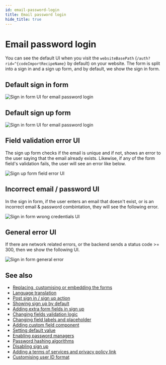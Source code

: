 ```yaml
---
id: email-password-login
title: Email password login
hide_title: true
---
```


<!-- COPY DOCS -->
<!-- ./thirdpartyemailpassword/pre-built-ui/further-reading/email-password-login.mdx -->

<!-- COPY SECTION -->
<!-- ./thirdpartyemailpassword/pre-built-ui/further-reading/email-password-login.mdx -->
<!-- 1 -->

# Email password login

You can see the default UI when you visit the `websiteBasePath` (`/auth?rid=^{codeImportRecipeName}` by default) on your website. The form is split into a sign in and a sign up form, and by default, we show the sign in form.

## Default sign in form

<img src="/img/^{codeImportRecipeName}-sign-in.png" alt="Sign in form UI for email password login" />

## Default sign up form

<img src="/img/^{codeImportRecipeName}-sign-up.png" alt="Sign in form UI for email password login" />

## Field validation error UI

The sign up form checks if the email is unique and if not, shows an error to the user saying that the email already exists. Likewise, if any of the form field's validation fails, the user will see an error like below.

<img src="/img/^{codeImportRecipeName}-field-validation-error.png" alt="Sign up form field error UI" />


## Incorrect email / password UI
In the sign in form, if the user enters an email that doesn't exist, or is an incorrect email & password combintation, they will see the following error.

<img src="/img/^{codeImportRecipeName}-wrong-cred.png" alt="Sign in form wrong credentials UI" />

## General error UI
If there are network related errors, or the backend sends a status code >= 300, then we show the following UI.

<img src="/img/^{codeImportRecipeName}-general-error.png" alt="Sign in form general error" />

<!-- END COPY SECTION -->

## See also

- [Replacing, customising or embedding the forms](../../common-customizations/embed-sign-in-up-form)
- [Language translation](../../common-customizations/translations)
- [Post sign in / sign up action](../../common-customizations/handling-signinup-success)
- [Showing sign up by default](../auth-redirection#showing-sign-up-by-default)
- [Adding extra form fields in sign up](../../common-customizations/signup-form/adding-fields)
- [Changing fields validation logic](../../common-customizations/signup-form/field-validators)
- [Changing field labels and placeholder](../../common-customizations/signup-form/additional-field-props) 
- [Adding custom field component](../../common-customizations/signup-form/additional-field-props) 
- [Setting default value](../../common-customizations/signup-form/additional-field-props) 
- [Enabling password managers](../../common-customizations/password-managers)
- [Password hashing algorithms](../../common-customizations/password-hashing/about)
- [Disabling sign up](../../advanced-customizations/apis-override/disabling)
- [Adding a terms of services and privacy policy link](../../common-customizations/signup-form/toc-privacypolicy)
- [Customising user ID format](../../common-customizations/userid-format)